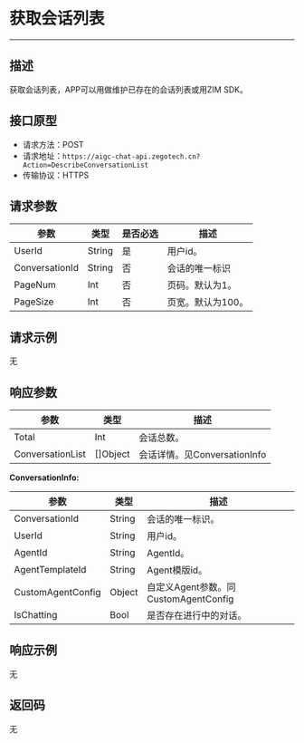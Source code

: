 # 获取会话列表
---

##  描述
获取会话列表，APP可以用做维护已存在的会话列表或用ZIM SDK。

## 接口原型

- 请求方法：POST
- 请求地址：`https://aigc-chat-api.zegotech.cn?Action=DescribeConversationList`
- 传输协议：HTTPS

## 请求参数

| 参数 | 类型 | 是否必选 | 描述 |
|------|------|---------|------|
| UserId | String | 是 | 用户id。 |
| ConversationId | String | 否 | 会话的唯一标识 |
| PageNum | Int | 否 | 页码。默认为1。 |
| PageSize | Int | 否 | 页宽。默认为100。 |

## 请求示例

无

## 响应参数

| 参数 | 类型 | 描述 |
|------|------|------|
| Total | Int | 会话总数。 |
| ConversationList | []Object | 会话详情。见ConversationInfo |


**ConversationInfo:**

| 参数 | 类型 | 描述 |
|------|------|------|
| ConversationId | String | 会话的唯一标识。 |
| UserId | String | 用户id。 |
| AgentId | String | AgentId。 |
| AgentTemplateId | String | Agent模版id。 |
| CustomAgentConfig | Object | 自定义Agent参数。同CustomAgentConfig |
| IsChatting | Bool | 是否存在进行中的对话。 |

## 响应示例

无

## 返回码

无
